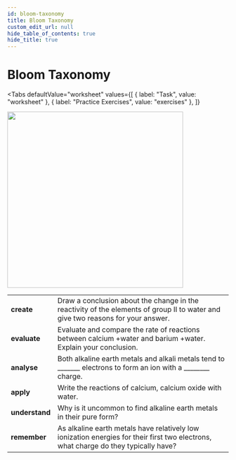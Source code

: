 ```yaml
---
id: bloom-taxonomy
title: Bloom Taxonomy
custom_edit_url: null
hide_table_of_contents: true
hide_title: true
---
```



<Theme theAlkalineEarthElements />

# Bloom Taxonomy

<Tabs
  defaultValue="worksheet"
  values={[
    { label: "Task", value: "worksheet" },
    { label: "Practice Exercises", value: "exercises" },
  ]}
>

<TabItem value="worksheet">

<img src={bloom} width='400' />
<br />
<table class="BLOOM">
  <tr>
    <td>
      <strong>create</strong>
    </td>
    <td>
      Draw a conclusion about the change in the reactivity of the elements of group II to water and give two reasons for your answer.
    </td>
  </tr>
  <tr>
    <td>
      <strong>evaluate</strong>
    </td>
    <td>
    Evaluate and compare the rate of reactions between calcium +water and barium +water. Explain your conclusion.
    </td>
  </tr>
  <tr>
    <td>
      <strong>analyse</strong>
    </td>
    <td>
      Both alkaline earth metals and alkali metals tend to _______ electrons to form an ion with a ________ charge.
    </td>
  </tr>
  <tr>
    <td>
      <strong>apply</strong>
    </td>
    <td>
      Write the reactions of calcium, calcium oxide with water.
    </td>
  </tr>
  <tr>
    <td>
      <strong>understand</strong>
    </td>
    <td>
      Why is it uncommon to find alkaline earth metals in their pure form?
    </td>
  </tr>
  <tr>
    <td>
      <strong>remember</strong>
    </td>
    <td>As alkaline earth metals have relatively low ionization energies for their first two electrons, what charge do they typically have?</td>
  </tr>
</table>

</TabItem>

<TabItem value="exercises">
  <Frame src="https://learningapps.org/watch?v=pe3arsk6321" height="480px" />
  <Frame src="https://learningapps.org/watch?v=p4iotpx1v21" height="300px" />
  <Frame src="https://learningapps.org/watch?v=pczo5smic21" height="620px" />
</TabItem>

</Tabs>

